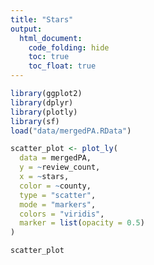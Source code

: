 ```yaml
---
title: "Stars"
output: 
  html_document:
    code_folding: hide
    toc: true
    toc_float: true
---
```

```r
library(ggplot2)
library(dplyr)
library(plotly)
library(sf)
load("data/mergedPA.RData")
```

```r
scatter_plot <- plot_ly(
  data = mergedPA,
  y = ~review_count,
  x = ~stars,
  color = ~county,
  type = "scatter",
  mode = "markers",
  colors = "viridis",
  marker = list(opacity = 0.5)
) 

scatter_plot
```